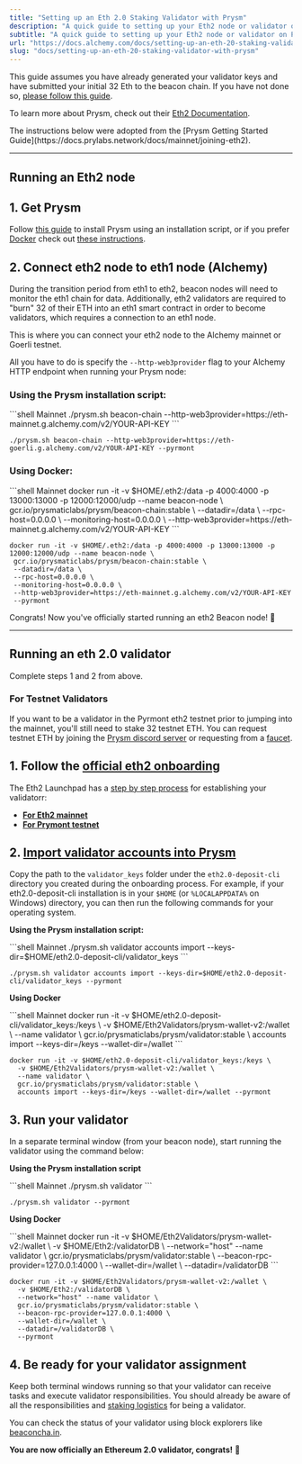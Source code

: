```yaml
---
title: "Setting up an Eth 2.0 Staking Validator with Prysm"
description: "A quick guide to setting up your Eth2 node or validator on Prysm with Alchemy as your web3 provider."
subtitle: "A quick guide to setting up your Eth2 node or validator on Prysm with Alchemy as your web3 provider."
url: "https://docs.alchemy.com/docs/setting-up-an-eth-20-staking-validator-with-prysm"
slug: "docs/setting-up-an-eth-20-staking-validator-with-prysm"
---
```


This guide assumes you have already generated your validator keys and have submitted your initial 32 Eth to the beacon chain. If you have not done so, [please follow this guide](/docs/running-an-eth20-staking-node-or-validator-with-alchemy).

To learn more about Prysm, check out their [Eth2 Documentation](https://docs.prylabs.network/docs/getting-started).

<Info>
  The instructions below were adopted from the [Prysm Getting Started Guide](https://docs.prylabs.network/docs/mainnet/joining-eth2).
</Info>

***

## Running an Eth2 node

## 1. Get Prysm

Follow [this guide](https://docs.prylabs.network/docs/install/install-with-script/) to install Prysm using an installation script, or if you prefer [Docker](https://docs.docker.com/get-docker/) check out [these instructions](https://docs.prylabs.network/docs/install/install-with-docker/).

## 2. Connect eth2 node to eth1 node (Alchemy)

During the transition period from eth1 to eth2, beacon nodes will need to monitor the eth1 chain for data. Additionally, eth2 validators are required to "burn" 32 of their ETH into an eth1 smart contract in order to become validators, which requires a connection to an eth1 node.

This is where you can connect your eth2 node to the Alchemy mainnet or Goerli testnet.

All you have to do is specify the `--http-web3provider` flag to your Alchemy HTTP endpoint when running your Prysm node:

### Using the Prysm installation script:

<CodeGroup>
  ```shell Mainnet
  ./prysm.sh beacon-chain --http-web3provider=https://eth-mainnet.g.alchemy.com/v2/YOUR-API-KEY
  ```

  ```shell Testnet
  ./prysm.sh beacon-chain --http-web3provider=https://eth-goerli.g.alchemy.com/v2/YOUR-API-KEY --pyrmont
  ```
</CodeGroup>

### Using Docker:

<CodeGroup>
  ```shell Mainnet
  docker run -it -v $HOME/.eth2:/data -p 4000:4000 -p 13000:13000 -p 12000:12000/udp --name beacon-node \
   gcr.io/prysmaticlabs/prysm/beacon-chain:stable \
   --datadir=/data \
   --rpc-host=0.0.0.0 \
   --monitoring-host=0.0.0.0 \
   --http-web3provider=https://eth-mainnet.g.alchemy.com/v2/YOUR-API-KEY
  ```

  ```shell Testnet
  docker run -it -v $HOME/.eth2:/data -p 4000:4000 -p 13000:13000 -p 12000:12000/udp --name beacon-node \
   gcr.io/prysmaticlabs/prysm/beacon-chain:stable \
   --datadir=/data \
   --rpc-host=0.0.0.0 \
   --monitoring-host=0.0.0.0 \
   --http-web3provider=https://eth-mainnet.g.alchemy.com/v2/YOUR-API-KEY
   --pyrmont
  ```
</CodeGroup>

Congrats! Now you've officially started running an eth2 Beacon node! 🎉

***

## Running an eth 2.0 validator

Complete steps 1 and 2 from above.

### For Testnet Validators

If you want to be a validator in the Pyrmont eth2 testnet prior to jumping into the mainnet, you'll still need to stake 32 testnet ETH. You can request testnet ETH by joining the [Prysm discord server](https://discord.com/invite/hmq4y2P) or requesting from a [faucet](https://goerli-faucet.slock.it).

## 1. Follow the [official eth2 onboarding](https://launchpad.ethereum.org/overview)

The Eth2 Launchpad has a [step by step process](https://launchpad.ethereum.org/overview) for establishing your validatorr:

* [**For Eth2 mainnet**](https://launchpad.ethereum.org/overview)
* [**For Prymont testnet**](https://pyrmont.launchpad.ethereum.org/overview)

## 2. [Import validator accounts into Prysm](https://docs.prylabs.network/docs/mainnet/joining-eth2#step-5-import-your-validator-accounts-into-prysm)

Copy the path to the `validator_keys` folder under the `eth2.0-deposit-cli` directory you created during the onboarding process. For example, if your eth2.0-deposit-cli installation is in your `$HOME` (or `%LOCALAPPDATA%` on Windows) directory, you can then run the following commands for your operating system.

**Using the Prysm installation script:**

<CodeGroup>
  ```shell Mainnet
  ./prysm.sh validator accounts import --keys-dir=$HOME/eth2.0-deposit-cli/validator_keys
  ```

  ```shell Testnet
  ./prysm.sh validator accounts import --keys-dir=$HOME/eth2.0-deposit-cli/validator_keys --pyrmont
  ```
</CodeGroup>

**Using Docker**

<CodeGroup>
  ```shell Mainnet
  docker run -it -v $HOME/eth2.0-deposit-cli/validator_keys:/keys \
   -v $HOME/Eth2Validators/prysm-wallet-v2:/wallet \
   --name validator \
   gcr.io/prysmaticlabs/prysm/validator:stable \
   accounts import --keys-dir=/keys --wallet-dir=/wallet
  ```

  ```shell Testnet
  docker run -it -v $HOME/eth2.0-deposit-cli/validator_keys:/keys \
    -v $HOME/Eth2Validators/prysm-wallet-v2:/wallet \
    --name validator \
    gcr.io/prysmaticlabs/prysm/validator:stable \
    accounts import --keys-dir=/keys --wallet-dir=/wallet --pyrmont
  ```
</CodeGroup>

## 3. Run your validator

In a separate terminal window (from your beacon node), start running the validator using the command below:

**Using the Prysm installation script**

<CodeGroup>
  ```shell Mainnet
  ./prysm.sh validator
  ```

  ```shell Testnet
  ./prysm.sh validator --pyrmont
  ```
</CodeGroup>

**Using Docker**

<CodeGroup>
  ```shell Mainnet
  docker run -it -v $HOME/Eth2Validators/prysm-wallet-v2:/wallet \
   -v $HOME/Eth2:/validatorDB \
   --network="host" --name validator \
   gcr.io/prysmaticlabs/prysm/validator:stable \
   --beacon-rpc-provider=127.0.0.1:4000 \
   --wallet-dir=/wallet \
   --datadir=/validatorDB
  ```

  ```shell Testnet
  docker run -it -v $HOME/Eth2Validators/prysm-wallet-v2:/wallet \
    -v $HOME/Eth2:/validatorDB \
    --network="host" --name validator \
    gcr.io/prysmaticlabs/prysm/validator:stable \
    --beacon-rpc-provider=127.0.0.1:4000 \
    --wallet-dir=/wallet \
    --datadir=/validatorDB \
    --pyrmont
  ```
</CodeGroup>

## 4. Be ready for your validator assignment

Keep both terminal windows running so that your validator can receive tasks and execute validator responsibilities. You should already be aware of all the responsibilities and [staking logistics](https://docs.ethhub.io/ethereum-roadmap/ethereum-2.0/proof-of-stake/#staking-logistics) for being a validator.

You can check the status of your validator using block explorers like [beaconcha.in](https://beaconcha.in).

**You are now officially an Ethereum 2.0 validator, congrats!** 🎉
